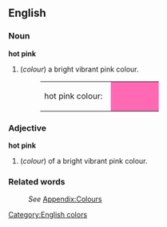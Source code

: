 ==English==

===Noun===
'''hot pink'''
#(''colour'') a bright vibrant pink colour.
#:<table><tr><td>hot pink colour: &nbsp;</td><td bgcolor="#FF69B4" width="80">&nbsp; </td></tr></table>

===Adjective===
'''hot pink'''
#(''colour'') of a bright vibrant pink colour.

===Related words===
:''See'' [[Wiktionary_Appendix:Colours|Appendix:Colours]]

[[Category:English colors]]